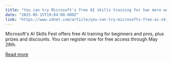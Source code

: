 ```yaml
---
title: "You can try Microsoft's free AI skills training for two more weeks, and I recommend you do"
date: "2025-05-15T19:04:00.000Z"
link: "https://www.zdnet.com/article/you-can-try-microsofts-free-ai-skills-training-for-two-more-weeks-and-i-recommend-you-do/"
---
```


Microsoft's AI Skills Fest offers free AI training for beginners and pros, plus prizes and discounts. You can register now for free access through May 28th.

[Read more](https://www.zdnet.com/article/you-can-try-microsofts-free-ai-skills-training-for-two-more-weeks-and-i-recommend-you-do/)
